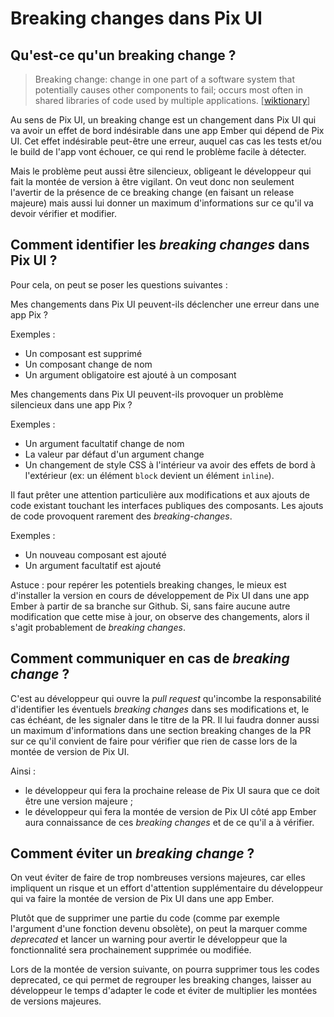 
<Meta title='Développement/Breaking changes' />

# Breaking changes dans Pix UI

## Qu'est-ce qu'un breaking change ?

> Breaking change: change in one part of a software system that potentially
> causes other components to fail; occurs most often in shared libraries of
> code used by multiple applications.
> [[wiktionary](https://en.wiktionary.org/wiki/breaking_change)]

Au sens de Pix UI, un breaking change est un changement dans Pix UI qui va
avoir un effet de bord indésirable dans une app Ember qui dépend de Pix UI. Cet
effet indésirable peut-être une erreur, auquel cas cas les tests et/ou le build
de l'app vont échouer, ce qui rend le problème facile à détecter.

Mais le problème peut aussi être silencieux, obligeant le développeur qui fait
la montée de version à être vigilant. On veut donc non seulement l'avertir de
la présence de ce breaking change (en faisant un release majeure) mais aussi
lui donner un maximum d'informations sur ce qu'il va devoir vérifier et
modifier.

## Comment identifier les *breaking changes* dans Pix UI ?

Pour cela, on peut se poser les questions suivantes :

Mes changements dans Pix UI peuvent-ils déclencher une erreur dans une app Pix ?

Exemples :
- Un composant est supprimé
- Un composant change de nom
- Un argument obligatoire est ajouté à un composant

Mes changements dans Pix UI peuvent-ils provoquer un problème silencieux dans
une app Pix ?

Exemples :
- Un argument facultatif change de nom
- La valeur par défaut d'un argument change
- Un changement de style CSS à l'intérieur va avoir des effets de bord à
  l'extérieur (ex: un élément `block` devient un élément `inline`).

Il faut prêter une attention particulière aux modifications et aux ajouts de
code existant touchant les interfaces publiques des composants. Les ajouts de
code provoquent rarement des *breaking-changes*.

Exemples :
- Un nouveau composant est ajouté
- Un argument facultatif est ajouté

Astuce : pour repérer les potentiels breaking changes, le mieux est d'installer
la version en cours de développement de Pix UI dans une app Ember à partir de
sa branche sur Github. Si, sans faire aucune autre modification que cette mise
à jour, on observe des changements, alors il s'agit probablement de *breaking
changes*.

## Comment communiquer en cas de *breaking change* ?

C'est au développeur qui ouvre la *pull request* qu'incombe la responsabilité
d'identifier les éventuels *breaking changes* dans ses modifications et, le cas
échéant, de les signaler dans le titre de la PR. Il lui faudra donner aussi un
maximum d'informations dans une section breaking changes de la PR sur ce qu'il
convient de faire pour vérifier que rien de casse lors de la montée de version
de Pix UI.

Ainsi :
- le développeur qui fera la prochaine release de Pix UI saura que ce doit être
  une version majeure ;
- le développeur qui fera la montée de version de Pix UI côté app Ember aura
  connaissance de ces *breaking changes* et de ce qu'il a à vérifier.

## Comment éviter un *breaking change* ?

On veut éviter de faire de trop nombreuses versions majeures, car elles
impliquent un risque et un effort d'attention supplémentaire du développeur qui
va faire la montée de version de Pix UI dans une app Ember.

Plutôt que de supprimer une partie du code (comme par exemple l'argument d'une
fonction devenu obsolète), on peut la marquer comme *deprecated* et lancer un
warning pour avertir le développeur que la fonctionnalité sera prochainement
supprimée ou modifiée.

Lors de la montée de version suivante, on pourra supprimer tous les codes
deprecated, ce qui permet de regrouper les breaking changes, laisser au
développeur le temps d'adapter le code et éviter de multiplier les montées de
versions majeures.



